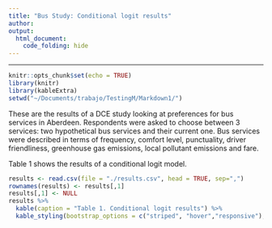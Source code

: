 ```yaml
---
title: "Bus Study: Conditional logit results"
author: 
output: 
  html_document:
    code_folding: hide
---
```


***

```r
knitr::opts_chunk$set(echo = TRUE)
library(knitr)
library(kableExtra)
setwd("~/Documents/trabajo/TestingM/Markdown1/")
```

These are the results of a DCE study looking at preferences for bus services in Aberdeen. Respondents were asked to choose between 3 services: two hypothetical bus services and their current one. 
Bus services were described in terms of frequency, comfort level, punctuality, driver friendliness, greenhouse gas emissions, local pollutant emissions and fare.

Table 1 shows the results of a conditional logit model.


```r
results <- read.csv(file = "./results.csv", head = TRUE, sep=",")
rownames(results) <- results[,1]
results[,1] <- NULL
results %>%
  kable(caption = "Table 1. Conditional logit results") %>%
  kable_styling(bootstrap_options = c("striped", "hover","responsive"),full_width = F)
```
